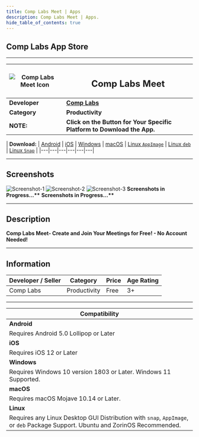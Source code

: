 ```yaml
---
title: Comp Labs Meet | Apps
description: Comp Labs Meet | Apps.
hide_table_of_contents: true
---
```



## Comp Labs App Store

---

| ![Comp Labs Meet Icon](/img/apps/comp-labs-meet/icon.png) | <h2>Comp Labs Meet</h2> |
|---|---|
| **Developer** | [**Comp Labs**](https://complabs.in/apps) |
| **Category** | **Productivity** |
| **NOTE:** | **Click on the Button for Your Specific Platform to Download the App.** |


| **Download:** | <a href="#" target="_blank" rel="noopener noreferrer" class="mybuttonstyle buttonstyle disabled">Android</a> | <a href="#" target="_blank" rel="noopener noreferrer" class="mybuttonstyle buttonstyle disabled">iOS</a> | <a href="https://github.com/Comp-Labs/comp-labs-meet/releases/latest/download/comp-labs-meet.exe" target="_blank" rel="noopener noreferrer" class="mybuttonstyle buttonstyle">Windows</a> | <a href="https://github.com/Comp-Labs/comp-labs-meet/releases/latest/download/comp-labs-meet.dmg" target="_blank" rel="noopener noreferrer" class="mybuttonstyle buttonstyle disabled">macOS</a> | <a href="https://github.com/Comp-Labs/comp-labs-meet/releases/latest/download/comp-labs-meet-x86_64.AppImage" target="_blank" rel="noopener noreferrer" class="mybuttonstyle buttonstyle">Linux <code>AppImage</code></a> | <a href="https://github.com/Comp-Labs/comp-labs-meet/releases/latest/download/comp-labs-meet-amd64.deb" target="_blank" rel="noopener noreferrer" class="mybuttonstyle buttonstyle">Linux <code>deb</code></a> | <a href="https://github.com/Comp-Labs/comp-labs-meet/releases/latest/download/comp-labs-meet-amd64.snap" target="_blank" rel="noopener noreferrer" class="mybuttonstyle buttonstyle">Linux <code>Snap</code></a> |
|---|---|---|---|---|---|

---

## Screenshots

<Tabs className="unique-tabs">
  <TabItem value="Windows (11)">
    <img src="/img/apps/comp-labs-meet/win-snap-1.jpg" alt="Screenshot-1">
    <img src="/img/apps/comp-labs-meet/win-snap-2.jpg" alt="Screenshot-2">
    <img src="/img/apps/comp-labs-meet/win-snap-3.jpg" alt="Screenshot-3">
  </TabItem>
  <TabItem value="macOS (Monterey)">
    <b>Screenshots in Progress...**</b>
  </TabItem>
  <TabItem value="Linux (Ubuntu)">
    <b>Screenshots in Progress...**</b>
  </TabItem>
</Tabs>

---

## Description

**Comp Labs Meet- Create and Join Your Meetings for Free! - No Account Needed!**

---

## Information

| Developer / Seller | Category | Price | Age Rating |
| --- | --- | --- | --- |
| Comp Labs | Productivity | Free | 3+ |

---

| **Compatibility** |
| --- |
| **Android** |
| Requires Android 5.0 Lollipop or Later |
| **iOS** |
| Requires iOS 12 or Later |
| **Windows** |
| Requires Windows 10 version 1803 or Later. Windows 11 Supported. |
| **macOS** |
| Requires macOS Mojave 10.14 or Later. |
| **Linux** |
| Requires any Linux Desktop GUI Distribution with `snap`, `AppImage`, or `deb` Package Support. Ubuntu and ZorinOS Recommended. |
